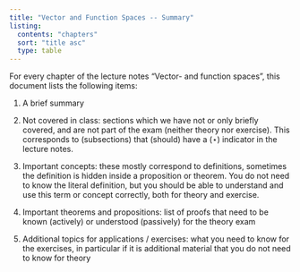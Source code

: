 ```yaml
---
title: "Vector and Function Spaces -- Summary"
listing:
  contents: "chapters"
  sort: "title asc"
  type: table
---
```


For every chapter of the lecture notes "Vector- and function spaces", this document lists the following items:

1. A brief summary

2. Not covered in class: sections which we have not or only briefly covered, and are not part of the exam (neither theory nor exercise). This corresponds to (subsections) that (should) have a ($\star$) indicator in the lecture notes.

3. Important concepts: these mostly correspond to definitions, sometimes the definition is hidden inside a proposition or theorem. You do not need to know the literal definition, but you should be able to understand and use this term or concept correctly, both for theory and exercise.

4. Important theorems and propositions: list of proofs that need to be known (actively) or understood (passively) for the theory exam

5. Additional topics for applications / exercises: what you need to know for the exercises, in particular if it is additional material that you do not need to know for theory
